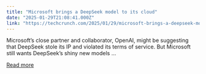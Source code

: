 ```yaml
---
title: "Microsoft brings a DeepSeek model to its cloud"
date: "2025-01-29T21:08:41.000Z"
link: "https://techcrunch.com/2025/01/29/microsoft-brings-a-deepseek-model-to-its-cloud/"
---
```


Microsoft&#8217;s close partner and collaborator, OpenAI, might be suggesting that DeepSeek stole its IP and violated its terms of service. But Microsoft still wants DeepSeek&#8217;s shiny new models ...

[Read more](https://techcrunch.com/2025/01/29/microsoft-brings-a-deepseek-model-to-its-cloud/)
